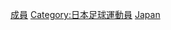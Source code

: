 {{Commonscat|Players of Japan national association football team}}

[[Category:日本國家足球隊|成員]]
[[Category:日本足球運動員|Category:日本足球運動員]]
[[Category:國家足球隊球員|Japan]]